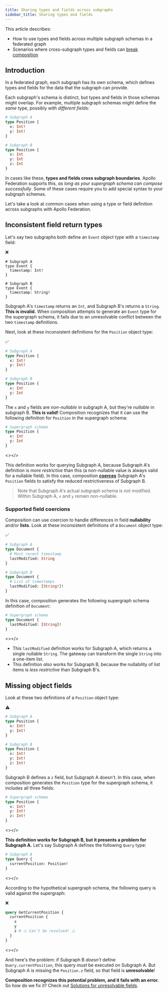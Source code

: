 ```yaml
---
title: Sharing types and fields across subgraphs
sidebar_title: Sharing types and fields
---
```



This article describes:

* How to use types and fields across multiple subgraph schemas in a federated graph
* Scenarios where cross-subgraph types and fields can [break composition](./composition/#breaking-composition)

## Introduction

In a federated graph, each subgraph has its own schema, which defines types and fields for the data that the subgraph can provide.

Each subgraph's schema is distinct, but types and fields in those schemas might overlap. For example, multiple subgraph schemas might define the _same_ type, possibly with _different fields:_

<CodeColumns>

```graphql
# Subgraph A
type Position {
  x: Int!
  y: Int!
}
```

```graphql
# Subgraph B
type Position {
  x: Int
  y: Int
  z: Int
}
```

</CodeColumns>

In cases like these, **types and fields cross subgraph boundaries**. Apollo Federation supports this, _as long as your supergraph schema can compose successfully_. Some of these cases require you to add special syntax to your subgraph schemas.

Let's take a look at common cases when using a type or field definition across subgraphs with Apollo Federation.

## Inconsistent field return types

Let's say two subgraphs both define an `Event` object type with a `timestamp` field:

<p style="margin-bottom: 0">❌</p>

<CodeColumns>

```graphql{3}
# Subgraph A
type Event {
  timestamp: Int!
}
```

```graphql{3}
# Subgraph B
type Event {
  timestamp: String!
}
```

</CodeColumns>

Subgraph A's `timestamp` returns an `Int`, and Subgraph B's returns a `String`. **This is invalid.** When composition attempts to generate an `Event` type for the supergraph schema, it fails due to an unresolvable conflict between the two `timestamp` definitions.

Next, look at these inconsistent definitions for the `Position` object type:

<p style="margin-bottom: 0">✅</p>

<CodeColumns>

```graphql
# Subgraph A
type Position {
  x: Int!
  y: Int!
}
```

```graphql
# Subgraph B
type Position {
  x: Int
  y: Int
}
```

</CodeColumns>

The `x` and `y` fields are _non-nullable_ in subgraph A, but they're _nullable_ in subgraph B. **This is valid!** Composition recognizes that it can use the following definition for `Position` in the supergraph schema:

<CodeColumns>

```graphql
# Supergraph schema
type Position {
  x: Int
  y: Int
}
```

<></>

</CodeColumns>

This definition works for querying Subgraph A, because Subgraph A's definition is _more restrictive_ than this (a non-nullable value is always valid for a nullable field). In this case, composition [**coerces**](#supported-field-coercions) Subgraph A's `Position` fields to satisfy the reduced restrictiveness of Subgraph B.

> Note that Subgraph A's actual subgraph schema is _not_ modified. Within Subgraph A, `x` and `y` remain non-nullable.

### Supported field coercions

Composition can use coercion to handle differences in field **nullability** and/or **lists**. Look at these inconsistent definitions of a `Document` object type:

<p style="margin-bottom: 0">✅</p>

<CodeColumns>

```graphql
# Subgraph A
type Document {
  # Most recent timestamp
  lastModified: String
}
```

```graphql
# Subgraph B
type Document {
  # List of timestamps
  lastModified: [String!]!
}
```

</CodeColumns>

In this case, composition generates the following supergraph schema definition of `Document`:

<CodeColumns>

```graphql
# Supergraph schema
type Document {
  lastModified: [String]!
}
```

<></>

</CodeColumns>

* This `lastModified` definition works for Subgraph A, which returns a single nullable `String`. The gateway can transform the single `String` into a one-item list.
* This definition _also_ works for Subgraph B, because the nullability of list items is _less restrictive_ than Subgraph B's.

## Missing object fields

Look at these two definitions of a `Position` object type:

<p style="margin-bottom: 0">⚠️</p>

<CodeColumns>

```graphql
# Subgraph A
type Position {
  x: Int!
  y: Int!
}
```

```graphql
# Subgraph B
type Position {
  x: Int!
  y: Int!
  z: Int!
}
```

</CodeColumns>

Subgraph B defines a `z` field, but Subgraph A doesn't. In this case, when composition generates the `Position` type for the supergraph schema, it includes all three fields:

<CodeColumns>

```graphql
# Supergraph schema
type Position {
  x: Int!
  y: Int!
  z: Int!
}
```

<></>

</CodeColumns>


**This definition works for Subgraph B, but it presents a problem for Subgraph A.** Let's say Subgraph A defines the following `Query` type:

<CodeColumns>

```graphql
# Subgraph A
type Query {
  currentPosition: Position!
}
```

<></>

</CodeColumns>

According to the hypothetical supergraph schema, the following query is valid against the supergraph:

<p style="margin-bottom: 0">❌</p>

<CodeColumns>

```graphql
query GetCurrentPosition {
  currentPosition {
    x
    y
    z # ⚠️ Can't be resolved! ⚠️
  }
}
```

<></>

</CodeColumns>

And here's the problem: if Subgraph B _doesn't_ define `Query.currentPosition`, this query _must_ be executed on Subgraph A. But Subgraph A is missing the `Position.z` field, so that field is **unresolvable**!

**Composition recognizes this potential problem, and it fails with an error.** So how do we fix it? Check out [Solutions for unresolvable fields](./composition/#solutions-for-unresolvable-fields).
